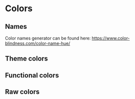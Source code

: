 
<Meta title='basics/Colors' />

# Colors
## Names
Color names generator can be found here: https://www.color-blindness.com/color-name-hue/


## Theme colors
<ColorPalette>
  <ColorItem title="Primary" colors={[THEME_COLORS.PRIMARY]} />
  <ColorItem title="Primary Supporting" colors={[THEME_COLORS.PRIMARY_SUPPORTING]} />
  <ColorItem title="Secondary" colors={[THEME_COLORS.SECONDARY]} />
  <ColorItem title="Secondary Supporting" colors={[THEME_COLORS.SECONDARY_SUPPORTING]} />
  <ColorItem title="Content" subtitle="Firefly Black" colors={[THEME_COLORS.CONTENT]} />
  <ColorItem title="Content Inverted" subtitle="Total White" colors={[THEME_COLORS.CONTENT_INVERTED]} />
  <ColorItem title="Background" subtitle="Total White" colors={[THEME_COLORS.BACKGROUND]} />
  <ColorItem title="Background Secondary" subtitle="Alabaster Gray" colors={[THEME_COLORS.BACKGROUND_SECONDARY]} />
</ColorPalette>

## Functional colors
<ColorPalette>
  <ColorItem title="Minor" subtitle="Storm Gray" colors={[FUNCTIONAL_COLORS.MINOR]} />
  <ColorItem title="Minor Supporting" subtitle="Cadet Gray" colors={[FUNCTIONAL_COLORS.MINOR_SUPPORTING]} />
  <ColorItem title="Success" subtitle="Ocean Green" colors={[FUNCTIONAL_COLORS.SUCCESS]} />
  <ColorItem title="Warning" subtitle="Goldfish Yellow" colors={[FUNCTIONAL_COLORS.WARNING]} />
  <ColorItem title="Warning Background" subtitle="Mustard Yellow" colors={[FUNCTIONAL_COLORS.WARNING_BACKGROUND]} />
  <ColorItem title="Warning Supporting" subtitle="Mustard Yellow" colors={[FUNCTIONAL_COLORS.WARNING_SUPPORTING]} />
  <ColorItem title="Danger" subtitle="Crimson Red" colors={[FUNCTIONAL_COLORS.DANGER]} />
  <ColorItem title="Danger Supporting" subtitle="Crimson Red Light" colors={[FUNCTIONAL_COLORS.DANGER_SUPPORTING]} />
</ColorPalette>

## Raw colors
<ColorPalette>
  <ColorItem title="Jungle Green" colors={[COLORS.JUNGLE_GREEN]} />
  <ColorItem title="Elf Green" colors={[COLORS.ELF_GREEN]} />
  <ColorItem title="Salad Green" colors={[COLORS.SALAD_GREEN]} />
  <ColorItem title="Ocean Green" colors={[COLORS.OCEAN_GREEN]} />
  <ColorItem title="Garder Green" colors={[COLORS.GARDEN_GREEN]} />
  <ColorItem title="Mantis Green" colors={[COLORS.MANTIS_GREEN]} />
  <ColorItem title="Wasabi Green" colors={[COLORS.WASABI_GREEN]} />

  <ColorItem title="Crimson Red" colors={[COLORS.CRIMSON_RED]} />
  <ColorItem title="French Red" colors={[COLORS.FRENCH_RED]} />
  <ColorItem title="Crimson Red Light" colors={[COLORS.CRIMSON_RED_LIGHT]} />

  <ColorItem title="Cobalt Blue" colors={[COLORS.COBALT_BLUE]} />
  <ColorItem title="Navy Blue" colors={[COLORS.NAVY_BLUE]} />
  <ColorItem title="Opal Blue" colors={[COLORS.OPAL_BLUE]} />
  <ColorItem title="Baby Blue" colors={[COLORS.BABY_BLUE]} />

  <ColorItem title="Ice Yellow" colors={[COLORS.ICE_YELLOW]} />
  <ColorItem title="Lemon Yellow" colors={[COLORS.LEMON_YELLOW]} />
  <ColorItem title="Gorse Yellow" colors={[COLORS.GORSE_YELLOW]} />
  <ColorItem title="Mustard Yellow" colors={[COLORS.MUSTARD_YELLOW]} />
  <ColorItem title="Amber Yellow" colors={[COLORS.AMBER_YELLOW]} />
  <ColorItem title="Goldfish Yellow" colors={[COLORS.GOLDFISH_YELLOW]} />
  <ColorItem title="California Yellow" colors={[COLORS.CALIFORNIA_YELLOW]} />
  <ColorItem title="Melon Orange" colors={[COLORS.MELON_ORANGE]} />
  <ColorItem title="Outrageous Orange" colors={[COLORS.OUTRAGEOUS_ORANGE]} />
  <ColorItem title="Satin Orange" colors={[COLORS.SATIN_ORANGE]} />

  <ColorItem title="Gigas Violet" colors={[COLORS.GIGAS_VIOLET]} />
  <ColorItem title="Deluge Violet" colors={[COLORS.DELUGE_VIOLET]} />

  <ColorItem title="Firefly Black" colors={[COLORS.FIREFLY_BLACK]} />
  <ColorItem title="Catalina Blue" colors={[COLORS.CATALINA_BLUE]} />
  <ColorItem title="Rhino Gray" colors={[COLORS.RHINO_GRAY]} />
  <ColorItem title="Storm Gray" colors={[COLORS.STORM_GRAY]} />
  <ColorItem title="Cadet Gray" colors={[COLORS.CADET_GRAY]} />
  <ColorItem title="Mischka Gray" colors={[COLORS.MISCHKA_GRAY]} />
  <ColorItem title="Athens Gray" colors={[COLORS.ATHENS_GRAY]} />
  <ColorItem title="Alabaster Gray" colors={[COLORS.ALABASTER_GRAY]} />
  <ColorItem title="Total White" colors={[COLORS.TOTAL_WHITE]} />
</ColorPalette>
